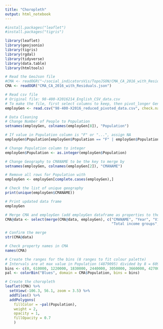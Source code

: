 ---
title: "Choropleth"
output: html_notebook
---

```{r}
#install.packages("leaflet")
#install.packages("tigris")
```

```{r}
library(leaflet)
library(geojsonio)
library(tigris)
library(rgdal)
library(tidyverse)
library(data.table)
library(htmltools)
```

```{r}
# Read the GeoJson file
#CMA <- readOGR("~/social_indicatorsVis/TopoJSON/CMA_CA_2016_with_Residuals.json")
CMA <- readOGR("CMA_CA_2016_with_Residuals.json")
```

```{r}
# Read csv file
# Original file: 98-400-X2016214_English_CSV_data.csv
# To make the file, first select columns to keep, then pivot_longer Generation Status
employGen <- read.csv("98-400-X2016_reduced_pivoted_data.csv", check.names = FALSE)

# Data Cleaning
# Change Number of People to Population
setnames(employGen, colnames(employGen[8]), "Population")

# If value in Population column is "F" or "...", assign NA
employGen$Population[employGen$Population == "F" | employGen$Population == "..."] <- NA

# Change Population column to integer
employGen$Population <- as.integer(employGen$Population)

# Change Geography to CMANAME to be the key to merge by
setnames(employGen, colnames(employGen[2]), "CMANAME")

# Remove all rows for Population with 
employGen <- employGen[complete.cases(employGen),]

# Check the list of unique geography
print(unique(employGen$CMANAME))

# Print updated data frame
employGen
```

```{r}
# Merge CMA and employGen (add employGen dataframe as properties to the geoJSON file) and Select columns to keep
CMA@data <- select(merge(CMA@data, employGen), c("CMANAME", "Year", "Visible minority", "Age", "Sex",
                                                 "Total income groups", "Generation Status", "Population"))

# Confirm the merge
str(CMA@data)

# Check property names in CMA
names(CMA)
```

```{r}
# Create the ranges for the bins (8 ranges to fit colour palette)
# Intervals are at max value in Population (4879095) divided by 8 = 609886, rounded to 610000
bins <- c(0, 610000, 1220000, 1830000, 2440000, 3050000, 3660000, 4270000, Inf)
pal <- colorBin("Blues", domain = CMA$Population, bins = bins)

# Create the choropleth
leaflet(CMA) %>%
  setView(-106.3, 56.1, zoom = 3.5) %>%
  addTiles() %>%
  addPolygons(
    fillColor = ~pal(Population),
    weight = 2,
    opacity = 1,
    fillOpacity = 0.7
    )
```
